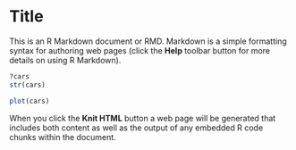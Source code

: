Title
========================================================

This is an R Markdown document or RMD. Markdown is a simple formatting syntax for authoring web pages (click the **Help** toolbar button for more details on using R Markdown).



```r
?cars
str(cars)

```

```r
plot(cars)
```



When you click the **Knit HTML** button a web page will be generated that includes both content as well as the output of any embedded R code chunks within the document.
